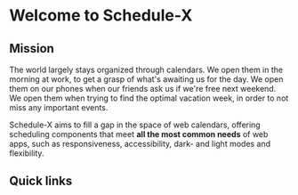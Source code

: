 # Welcome to Schedule-X


## Mission
The world largely stays organized through calendars. We open them in the morning at work, to get a grasp of what's
awaiting us for the day. We open them on our phones when our friends ask us if we're free next weekend. We open
them when trying to find the optimal vacation week, in order to not miss any important events.

Schedule-X aims to fill a gap in the space of web calendars, offering scheduling components that meet **all the most
common needs** of web apps, such as responsiveness, accessibility, dark- and light modes and flexibility.

## Quick links


<Cards num={2}>
  <Cards.Card
    arrow
    title="Calendar documentation"
    href="/docs/calendar"
  >
  </Cards.Card>
  <Cards.Card arrow title="Date picker documentation" href="/docs/date-picker">
  </Cards.Card>
</Cards>
